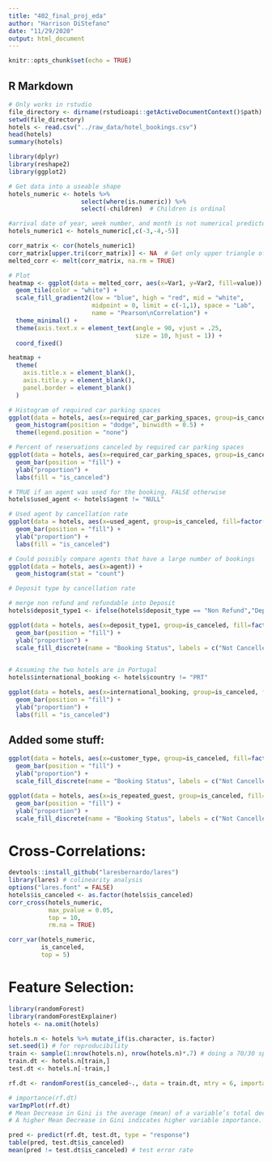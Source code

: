 ```yaml
---
title: "402_final_proj_eda"
author: "Harrison DiStefano"
date: "11/29/2020"
output: html_document
---
```


```r
knitr::opts_chunk$set(echo = TRUE)
```

## R Markdown
```r
# Only works in rstudio
file_directory <- dirname(rstudioapi::getActiveDocumentContext()$path)
setwd(file_directory)
hotels <- read.csv("../raw_data/hotel_bookings.csv")
head(hotels)
summary(hotels)
```

```r
library(dplyr)
library(reshape2)
library(ggplot2)

# Get data into a useable shape
hotels_numeric <- hotels %>% 
                    select(where(is.numeric)) %>%
                    select(-children)  # Children is ordinal

#arrival date of year, week number, and month is not numerical predictors
hotels_numeric1 <- hotels_numeric[,c(-3,-4,-5)]

corr_matrix <- cor(hotels_numeric1)
corr_matrix[upper.tri(corr_matrix)] <- NA  # Get only upper triangle of heatmap
melted_corr <- melt(corr_matrix, na.rm = TRUE)

# Plot
heatmap <- ggplot(data = melted_corr, aes(x=Var1, y=Var2, fill=value)) +
  geom_tile(color = "white") +
  scale_fill_gradient2(low = "blue", high = "red", mid = "white",
                       midpoint = 0, limit = c(-1,1), space = "Lab",
                       name = "Pearson\nCorrelation") +
  theme_minimal() +
  theme(axis.text.x = element_text(angle = 90, vjust = .25,
                                   size = 10, hjust = 1)) + 
  coord_fixed()

heatmap +
  theme(
    axis.title.x = element_blank(),
    axis.title.y = element_blank(),
    panel.border = element_blank()
  )
```

```r
# Histogram of required car parking spaces
ggplot(data = hotels, aes(x=required_car_parking_spaces, group=is_canceled, fill=is_canceled)) +
  geom_histogram(position = "dodge", binwidth = 0.5) +
  theme(legend.position = "none")
```

```r
# Percent of reservations canceled by required car parking spaces
ggplot(data = hotels, aes(x=required_car_parking_spaces, group=is_canceled, fill=factor(is_canceled))) +
  geom_bar(position = "fill") +
  ylab("proportion") +
  labs(fill = "is_canceled")
```

```r
# TRUE if an agent was used for the booking, FALSE otherwise
hotels$used_agent <- hotels$agent != "NULL"

# Used agent by cancellation rate
ggplot(data = hotels, aes(x=used_agent, group=is_canceled, fill=factor(is_canceled))) +
  geom_bar(position = "fill") +
  ylab("proportion") +
  labs(fill = "is_canceled")

# Could possibly compare agents that have a large number of bookings
ggplot(data = hotels, aes(x=agent)) +
  geom_histogram(stat = "count")
```

```r
# Deposit type by cancellation rate

# merge non refund and refundable into Deposit
hotels$deposit_type1 <- ifelse(hotels$deposit_type == "Non Refund","Deposit", ifelse(hotels$deposit_type == "Refundable", "Deposit", "No Deposit"))

ggplot(data = hotels, aes(x=deposit_type1, group=is_canceled, fill=factor(is_canceled))) +
  geom_bar(position = "fill") +
  ylab("proportion") +
  scale_fill_discrete(name = "Booking Status", labels = c("Not Cancelled", "Cancelled"))
  
```


```r
# Assuming the two hotels are in Portugal
hotels$international_booking <- hotels$country != "PRT"

ggplot(data = hotels, aes(x=international_booking, group=is_canceled, fill=factor(is_canceled))) +
  geom_bar(position = "fill") +
  ylab("proportion") +
  labs(fill = "is_canceled")
```

## Added some stuff: 
```r
ggplot(data = hotels, aes(x=customer_type, group=is_canceled, fill=factor(is_canceled))) +
  geom_bar(position = "fill") +
  ylab("proportion") +
  scale_fill_discrete(name = "Booking Status", labels = c("Not Cancelled", "Cancelled"))
```
```r
ggplot(data = hotels, aes(x=is_repeated_guest, group=is_canceled, fill=factor(is_canceled))) +
  geom_bar(position = "fill") +
  ylab("proportion") +
  scale_fill_discrete(name = "Booking Status", labels = c("Not Cancelled", "Cancelled"))

```


# Cross-Correlations: 

```r
devtools::install_github("laresbernardo/lares")
library(lares) # colinearity analysis
options("lares.font" = FALSE)
hotels$is_canceled <- as.factor(hotels$is_canceled)
corr_cross(hotels_numeric, 
           max_pvalue = 0.05,
           top = 10, 
           rm.na = TRUE)

corr_var(hotels_numeric, 
         is_canceled, 
         top = 5)
```


# Feature Selection: 

```r
library(randomForest)
library(randomForestExplainer)
hotels <- na.omit(hotels)

hotels.n <- hotels %>% mutate_if(is.character, is.factor)
set.seed(1) # for reproducibility 
train <- sample(1:nrow(hotels.n), nrow(hotels.n)*.7) # doing a 70/30 split on the data
train.dt <- hotels.n[train,]
test.dt <- hotels.n[-train,]

rf.dt <- randomForest(is_canceled~., data = train.dt, mtry = 6, importance = TRUE, ntrees = 500, na.action = na.omit)

# importance(rf.dt)
varImpPlot(rf.dt)
# Mean Decrease in Gini is the average (mean) of a variable’s total decrease in node impurity, weighted by the proportion of samples reaching that node in each individual decision tree in the random forest. 
# A higher Mean Decrease in Gini indicates higher variable importance.

pred <- predict(rf.dt, test.dt, type = "response")
table(pred, test.dt$is_canceled)
mean(pred != test.dt$is_canceled) # test error rate 
```

